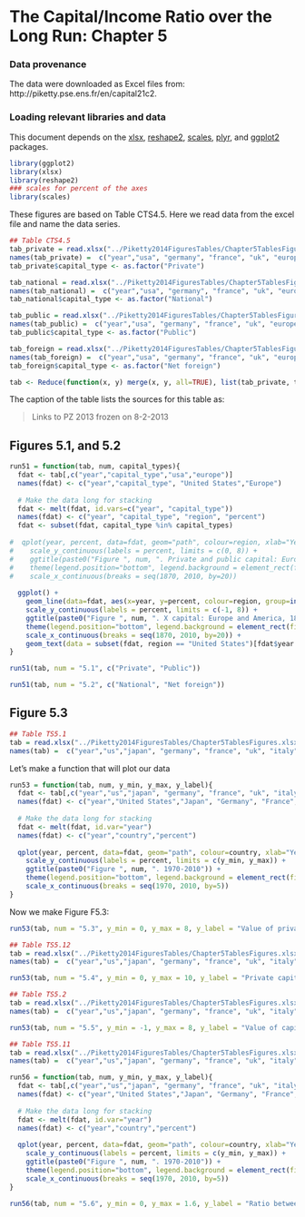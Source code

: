The Capital/Income Ratio over the Long Run: Chapter 5
========================================================

### Data provenance

The data were downloaded as Excel files from: http://piketty.pse.ens.fr/en/capital21c2. 

### Loading relevant libraries and data

This document depends on the [xlsx](http://cran.r-project.org/web/packages/xlsx/index.html), [reshape2](http://cran.r-project.org/web/packages/reshape2/index.html), [scales](http://cran.r-project.org/web/packages/scales/index.html), [plyr](http://cran.r-project.org/web/packages/plyr/index.html), and [ggplot2](http://cran.r-project.org/web/packages/ggplot2/index.html) packages.

```r
library(ggplot2)
library(xlsx)
library(reshape2)
### scales for percent of the axes
library(scales)
```

These figures are based on Table CTS4.5. Here we read data from the excel file and name the data series.

```r
## Table CTS4.5
tab_private = read.xlsx("../Piketty2014FiguresTables/Chapter5TablesFigures.xlsx",sheetName="CTS4.5", rowIndex=6:20, colIndex=1:6, header=FALSE)
names(tab_private) =  c("year","usa", "germany", "france", "uk", "europe")
tab_private$capital_type <- as.factor("Private")

tab_national = read.xlsx("../Piketty2014FiguresTables/Chapter5TablesFigures.xlsx",sheetName="CTS4.5",rowIndex=6:20, colIndex=c(1, 7:11), header=FALSE)
names(tab_national) =  c("year","usa", "germany", "france", "uk", "europe")
tab_national$capital_type <- as.factor("National")

tab_public = read.xlsx("../Piketty2014FiguresTables/Chapter5TablesFigures.xlsx",sheetName="CTS4.5", rowIndex=6:20, colIndex=c(1, 12:16), header=FALSE)
names(tab_public) =  c("year","usa", "germany", "france", "uk", "europe")
tab_public$capital_type <- as.factor("Public")

tab_foreign = read.xlsx("../Piketty2014FiguresTables/Chapter5TablesFigures.xlsx",sheetName="CTS4.5", rowIndex=6:20, colIndex=c(1, 21:25), header=FALSE)
names(tab_foreign) =  c("year","usa", "germany", "france", "uk", "europe")
tab_foreign$capital_type <- as.factor("Net foreign")

tab <- Reduce(function(x, y) merge(x, y, all=TRUE), list(tab_private, tab_national, tab_public, tab_foreign))
```

The caption of the table lists the sources for this table as: 

> Links to PZ 2013 frozen on 8-2-2013

## Figures 5.1, and 5.2

```r
run51 = function(tab, num, capital_types){
  fdat <- tab[,c("year","capital_type","usa","europe")]
  names(fdat) <- c("year","capital_type", "United States","Europe")
  
  # Make the data long for stacking
  fdat <- melt(fdat, id.vars=c("year", "capital_type"))
  names(fdat) <- c("year", "capital_type", "region", "percent")
  fdat <- subset(fdat, capital_type %in% capital_types)
  
#  qplot(year, percent, data=fdat, geom="path", colour=region, xlab="Year", ylab="Value of private and public capital (% national income)") + 
#    scale_y_continuous(labels = percent, limits = c(0, 8)) +
#    ggtitle(paste0("Figure ", num, ". Private and public capital: Europe and America, 1870-2010")) +
#    theme(legend.position="bottom", legend.background = element_rect(fill="transparent")) +
#    scale_x_continuous(breaks = seq(1870, 2010, by=20))
  
  ggplot() +
    geom_line(data=fdat, aes(x=year, y=percent, colour=region, group=interaction(region, capital_type))) +
    scale_y_continuous(labels = percent, limits = c(-1, 8)) +
    ggtitle(paste0("Figure ", num, ". X capital: Europe and America, 1870-2010")) +
    theme(legend.position="bottom", legend.background = element_rect(fill="transparent")) +
    scale_x_continuous(breaks = seq(1870, 2010, by=20)) +
    geom_text(data = subset(fdat, region == "United States")[fdat$year == 1890,], aes(x=year, y=percent, label = capital_type), hjust = 0.7, vjust = 1)
}
```

```r
run51(tab, num = "5.1", c("Private", "Public"))
```

```r
run51(tab, num = "5.2", c("National", "Net foreign"))
```

## Figure 5.3

```r
## Table TS5.1
tab = read.xlsx("../Piketty2014FiguresTables/Chapter5TablesFigures.xlsx",sheetName="TS5.1",rowIndex=5:45,colIndex=1:10,header=FALSE)
names(tab) =  c("year","us","japan", "germany", "france", "uk", "italy", "canada", "australia", "spain")
```

Let's make a function that will plot our data

```r
run53 = function(tab, num, y_min, y_max, y_label){
  fdat <- tab[,c("year","us","japan", "germany", "france", "uk", "italy", "canada", "australia", "spain")]
  names(fdat) <- c("year","United States","Japan", "Germany", "France", "Britain", "Italy", "Canada", "Australia", "Spain")
  
  # Make the data long for stacking
  fdat <- melt(fdat, id.var="year")
  names(fdat) <- c("year","country","percent")
  
  qplot(year, percent, data=fdat, geom="path", colour=country, xlab="Year", ylab=y_label) + 
    scale_y_continuous(labels = percent, limits = c(y_min, y_max)) +
    ggtitle(paste0("Figure ", num, ". 1970-2010")) +
    theme(legend.position="bottom", legend.background = element_rect(fill="transparent")) +
    scale_x_continuous(breaks = seq(1970, 2010, by=5))
}
```

Now we make Figure F5.3:

```r
run53(tab, num = "5.3", y_min = 0, y_max = 8, y_label = "Value of private capital (% national income)")
```

```r
## Table TS5.12
tab = read.xlsx("../Piketty2014FiguresTables/Chapter5TablesFigures.xlsx",sheetName="TS5.12",rowIndex=5:45,colIndex=1:10,header=FALSE)
names(tab) =  c("year","us","japan", "germany", "france", "uk", "italy", "canada", "australia", "spain")
```

```r
run53(tab, num = "5.4", y_min = 0, y_max = 10, y_label = "Private capital (% disposable household income)")
```

```r
## Table TS5.2
tab = read.xlsx("../Piketty2014FiguresTables/Chapter5TablesFigures.xlsx",sheetName="TS5.2",rowIndex=5:45,colIndex=1:10,header=FALSE)
names(tab) =  c("year","us","japan", "germany", "france", "uk", "italy", "canada", "australia", "spain")
```

```r
run53(tab, num = "5.5", y_min = -1, y_max = 8, y_label = "Value of capital (% national income)")
```

```r
## Table TS5.11
tab = read.xlsx("../Piketty2014FiguresTables/Chapter5TablesFigures.xlsx",sheetName="TS5.11",rowIndex=5:45,colIndex=1:10,header=FALSE)
names(tab) =  c("year","us","japan", "germany", "france", "uk", "italy", "canada", "australia")
```

```r
run56 = function(tab, num, y_min, y_max, y_label){
  fdat <- tab[,c("year","us","japan", "germany", "france", "uk", "italy", "canada", "australia")]
  names(fdat) <- c("year","United States","Japan", "Germany", "France", "Britain", "Italy", "Canada", "Australia")
  
  # Make the data long for stacking
  fdat <- melt(fdat, id.var="year")
  names(fdat) <- c("year","country","percent")
  
  qplot(year, percent, data=fdat, geom="path", colour=country, xlab="Year", ylab=y_label) + 
    scale_y_continuous(labels = percent, limits = c(y_min, y_max)) +
    ggtitle(paste0("Figure ", num, ". 1970-2010")) +
    theme(legend.position="bottom", legend.background = element_rect(fill="transparent")) +
    scale_x_continuous(breaks = seq(1970, 2010, by=5))
}
```

```r
run56(tab, num = "5.6", y_min = 0, y_max = 1.6, y_label = "Ratio between market value and book value of corporations")
```

